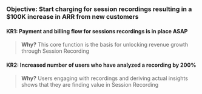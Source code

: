 ### Objective: Start charging for session recordings resulting in a $100K increase in ARR from new customers

#### KR1: Payment and billing flow for sessions recordings is in place ASAP

> **Why?** This core function is the basis for unlocking revenue growth through Session Recording

#### KR2: Increased number of users who have analyzed a recording by 200%

> **Why?** Users engaging with recordings and deriving actual insights shows that they are finding value in Session Recording
